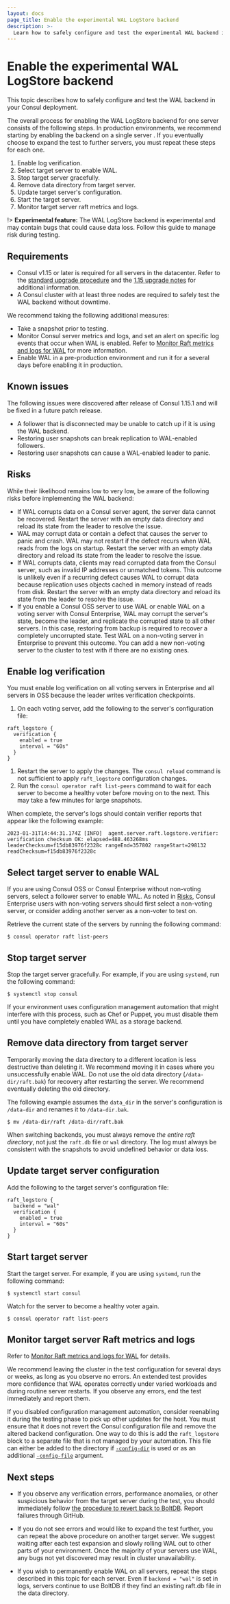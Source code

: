 ```yaml
---
layout: docs
page_title: Enable the experimental WAL LogStore backend
description: >-
  Learn how to safely configure and test the experimental WAL backend in your Consul deployment.
---
```


# Enable the experimental WAL LogStore backend

This topic describes how to safely configure and test the WAL backend in your Consul deployment.

The overall process for enabling the WAL LogStore backend for one server consists of the following steps. In production environments, we recommend starting by enabling the backend on a single server . If you eventually choose to expand the test to further servers, you must repeat these steps for each one.

1. Enable log verification.
1. Select target server to enable WAL.
1. Stop target server gracefully.
1. Remove data directory from target server.
1. Update target server's configuration.
1. Start the target server.
1. Monitor target server raft metrics and logs.

!> **Experimental feature:** The WAL LogStore backend is experimental and may contain bugs that could cause data loss. Follow this guide to manage risk during testing.

## Requirements

- Consul v1.15 or later is required for all servers in the datacenter. Refer to the [standard upgrade procedure](/consul/docs/upgrading/instructions/general-process) and the [1.15 upgrade notes](/consul/docs/upgrading/upgrade-specific#consul-1-15-x) for additional information.
- A Consul cluster with at least three nodes are required to safely test the WAL backend without downtime.

We recommend taking the following additional measures:

- Take a snapshot prior to testing.
- Monitor Consul server metrics and logs, and set an alert on specific log events that occur when WAL is enabled. Refer to [Monitor Raft metrics and logs for WAL](/consul/docs/agent/wal-logstore/monitoring) for more information.
- Enable WAL in a pre-production environment and run it for a several days before enabling it in production.

## Known issues

The following issues were discovered after release of Consul 1.15.1 and will be
fixed in a future patch release.

 * A follower that is disconnected may be unable to catch up if it is using the WAL backend.
 * Restoring user snapshots can break replication to WAL-enabled followers.
 * Restoring user snapshots can cause a WAL-enabled leader to panic.

## Risks

While their likelihood remains low to very low, be aware of the following risks before implementing the WAL backend:

 - If WAL corrupts data on a Consul server agent, the server data cannot be recovered. Restart the server with an empty data directory and reload its state from the leader to resolve the issue.
 - WAL may corrupt data or contain a defect that causes the server to panic and crash. WAL may not restart if the defect recurs when WAL reads from the logs on startup. Restart the server with an empty data directory and reload its state from the leader to resolve the issue.
 -  If WAL corrupts data, clients may read corrupted data from the Consul server, such as invalid IP addresses or unmatched tokens. This outcome is unlikely even if a recurring defect causes WAL to corrupt data because replication uses objects cached in memory instead of reads from disk. Restart the server with an empty data directory and reload its state from the leader to resolve the issue.
 - If you enable a Consul OSS server to use WAL or enable WAL on a voting server with Consul Enterprise, WAL may corrupt the server's state, become the leader, and replicate the corrupted state to all other servers. In this case, restoring from backup is required to recover a completely uncorrupted state. Test WAL on a non-voting server in Enterprise to prevent this outcome. You can add a new non-voting server to the cluster to test with if there are no existing ones.

## Enable log verification

You must enable log verification on all voting servers in Enterprise and all servers in OSS because the leader writes verification checkpoints.

1. On each voting server, add the following to the server's configuration file:

  ```hcl
  raft_logstore {
    verification {
      enabled = true
      interval = "60s"
    }
  }
  ```

1. Restart the server to apply the changes. The `consul reload` command is not sufficient to apply `raft_logstore` configuration changes. 
1. Run the `consul operator raft list-peers` command to wait for each server to become a healthy voter before moving on to the next. This may take a few minutes for large snapshots. 

When complete, the server's logs should contain verifier reports that appear like the following example:

```log hideClipboard
2023-01-31T14:44:31.174Z [INFO]  agent.server.raft.logstore.verifier: verification checksum OK: elapsed=488.463268ms leaderChecksum=f15db83976f2328c rangeEnd=357802 rangeStart=298132 readChecksum=f15db83976f2328c
```

## Select target server to enable WAL

If you are using Consul OSS or Consul Enterprise without non-voting servers, select a follower server to enable WAL. As noted in [Risks](#risks), Consul Enterprise users with non-voting servers should first select a non-voting server, or consider adding another server as a non-voter to test on. 

Retrieve the current state of the servers by running the following command:

```shell-session
$ consul operator raft list-peers
```

## Stop target server

Stop the target server gracefully. For example, if you are using `systemd`, 
run the following command:

```shell-session
$ systemctl stop consul
```

If your environment uses configuration management automation that might interfere with this process, such as Chef or Puppet, you must disable them until you have completely enabled WAL as a storage backend.

## Remove data directory from target server

Temporarily moving the data directory to a different location is less destructive than deleting it. We recommend moving it in cases where you unsuccessfully enable WAL. Do not use the old data directory (`/data-dir/raft.bak`) for recovery after restarting the server. We recommend eventually deleting the old directory.

The following example assumes the `data_dir` in the server's configuration is `/data-dir` and renames it to `/data-dir.bak`.

```shell-session
$ mv /data-dir/raft /data-dir/raft.bak
```

When switching backends, you must always remove _the entire raft directory_, not just the `raft.db` file or `wal` directory. The log must always be consistent with the snapshots to avoid undefined behavior or data loss.

## Update target server configuration

Add the following to the target server's configuration file:

```hcl
raft_logstore {
  backend = "wal"
  verification {
    enabled = true
    interval = "60s"
  }
}
```

## Start target server

Start the target server. For example, if you are using `systemd`, run the following command:

```shell-session
$ systemctl start consul
```

Watch for the server to become a healthy voter again.

```shell-session
$ consul operator raft list-peers
```

## Monitor target server Raft metrics and logs

Refer to [Monitor Raft metrics and logs for WAL](/consul/docs/agent/wal-logstore/monitoring) for details.

We recommend leaving the cluster in the test configuration for several days or weeks, as long as you observe no errors. An extended test provides more confidence that WAL operates correctly under varied workloads and during routine server restarts. If you observe any errors, end the test immediately and report them.

If you disabled configuration management automation, consider reenabling it during the testing phase to pick up other updates for the host. You must ensure that it does not revert the Consul configuration file and remove the altered backend configuration. One way to do this is add the `raft_logstore` block to a separate file that is not managed by your automation. This file can either be added to the directory if [`-config-dir`](/consul/docs/agent/config/cli-flags#_config_dir) is used or as an additional [`-config-file`](/consul/docs/agent/config/cli-flags#_config_file) argument.

## Next steps

- If you observe any verification errors, performance anomalies, or other suspicious behavior from the target server during the test, you should immediately follow [the procedure to revert back to BoltDB](/consul/docs/agent/wal-logstore/revert-to-boltdb). Report failures through GitHub.

- If you do not see errors and would like to expand the test further, you can repeat the above procedure on another target server. We suggest waiting after each test expansion and slowly rolling WAL out to other parts of your environment. Once the majority of your servers use WAL, any bugs not yet discovered may result in cluster unavailability.

- If you wish to permanently enable WAL on all servers, repeat the steps described in this topic for each server. Even if `backend = "wal"` is set in logs, servers continue to use BoltDB if they find an existing raft.db file in the data directory.